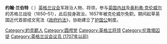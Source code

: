 {{Unreferenced|time=2020-10-28T09:22:17+00:00}}
'''约翰·兰伯特'''（{{lang-en|John Lambert}} {{bd|1619年|9月|1684年|3月}}）[[英格兰议会|英格兰议会]]军政治人物、将领，参与[[英国内战|英国内战]]及[[奥利弗·克伦威尔|奥利弗·克伦威尔]]的苏格兰战役（1650–51），此后投身政治，1657年被克伦威尔免职。期间起草英国近代首部成文宪法《[[政府约法|政府约法]]》，协助建立了[[护国公时期|护国公]]制度。

{{DEFAULTSORT:Lambert, John}}
[[Category:約克郡人|Category:約克郡人]]
[[Category:圆颅党|Category:圆颅党]]
[[Category:英格兰将领|Category:英格兰将领]]
[[Category:伦敦塔囚徒|Category:伦敦塔囚徒]]
[[Category:英格兰议会议员_(1707年以前)|Category:英格兰议会议员 (1707年以前)]]